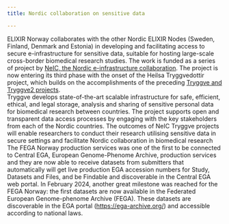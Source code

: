 ---
title: Nordic collaboration on sensitive data

---

ELIXIR Norway collaborates with the other Nordic ELIXIR Nodes (Sweden, Finland, Denmark and Estonia) in developing and facilitating access to secure e-infrastructure for sensitive data, suitable for hosting large-scale cross-border biomedical research studies. The work is funded as a series of project by [NeIC, the Nordic e-infrastructure collaboration](https://neic.no/). The project is now entering its third phase with the onset of the Heilsa Tryggvedottir project, which builds on the accomplishments of the preceding [Tryggve and Tryggve2 projects](https://neic.no/tryggve/).
<br/>
Tryggve develops state-of-the-art scalable infrastructure for safe, efficient, ethical, and legal storage, analysis and sharing of sensitive personal data for biomedical research between countries. The project supports open and transparent data access processes by engaging with the key stakeholders from each of the Nordic countries. The outcomes of NeIC Tryggve projects will enable researchers to conduct their research utilising sensitive data in secure settings and facilitate Nordic collaboration in biomedical research
<br/>
The FEGA Norway production services was one of the first to be connected to Central EGA, European Genome-Phenome Archive, production services and they are now able to receive datasets from submitters that automatically will get live production EGA accession numbers for Study, Datasets and Files, and be Findable and discoverable in the Central EGA web portal. In February 2024, another great milestone was reached for the FEGA Norway: the first datasets are now available in the Federated European Genome-phenome Archive (FEGA). These datasets are discoverable in the EGA portal (https://ega-archive.org/) and accessible according to national laws.
